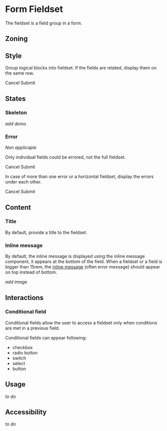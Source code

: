 
<Meta title="Components/Form/Form Fieldset" />

# Form Fieldset

The fieldset is a field group in a form.

## Zoning

<FigmaImage
	src="https://www.figma.com/file/qc8oUSyVJM67gSsbTShftt/%F0%9F%93%90-Zoning?node-id=349%3A227"
	alt="zoning image for form fieldset"
/>

## Style

Group logical blocks into fieldset. If the fields are related, display them on the same row.

<FigmaIframe
	light="https://www.figma.com/file/FaYIWpJeP6LwjWr78L8eAr/Forms?node-id=191%3A352"
	dark="https://www.figma.com/file/FaYIWpJeP6LwjWr78L8eAr/Forms?node-id=348%3A0"
/>

<Canvas>
    <Story name="default">
        <Form>
            <Form.Fieldset legend="Frequency">
                <Form.Select label="Repeat" />
                <Form.Row>
                    <Form.InputGroup label="Minutes" suffix="minutes">
                        <Form.Number />
                    </Form.InputGroup>
                    <Form.Time label="Repeat from" required />
                    <Form.Time label="Repeat to" required />
                </Form.Row>
            </Form.Fieldset>
            <Form.Buttons>
                <Button.Secondary>Cancel</Button.Secondary>
                <Button.Primary>Submit</Button.Primary>
            </Form.Buttons>
        </Form>
    </Story>
</Canvas>

## States

### Skeleton

<FigmaIframe
	light="https://www.figma.com/file/FaYIWpJeP6LwjWr78L8eAr/Forms?node-id=2260%3A0"
	dark="https://www.figma.com/file/FaYIWpJeP6LwjWr78L8eAr/Forms?node-id=2260%3A7"
/>

_add demo_

### Error

_Non applicaple_

Only individual fields could be errored, not the full fieldset.

<FigmaIframe
	light="https://www.figma.com/file/FaYIWpJeP6LwjWr78L8eAr/Forms?node-id=224%3A13927"
	dark="https://www.figma.com/file/FaYIWpJeP6LwjWr78L8eAr/Forms?node-id=342%3A497"
/>

<Canvas>
	<Story name="error">
		<Form>
			<Form.Fieldset legend="Frequency">
				<Form.Select label="Repeat" />
				<Form.Row>
                    <Form.InputGroup label="Minutes" suffix="minutes">
                        <Form.Number />
                    </Form.InputGroup>
					<Form.Time label="Repeat from" required value="14:k" hasError description="Repeat from is invalid" />
					<Form.Time label="Repeat to" required />
				</Form.Row>
			</Form.Fieldset>
			<Form.Buttons>
				<Button.Secondary>Cancel</Button.Secondary>
				<Button.Primary>Submit</Button.Primary>
			</Form.Buttons>
		</Form>
	</Story>
</Canvas>

In case of more than one error or a horizontal fieldset, display the errors under each other.

<FigmaIframe
	light="https://www.figma.com/file/FaYIWpJeP6LwjWr78L8eAr/Forms?node-id=227%3A0"
	dark="https://www.figma.com/file/FaYIWpJeP6LwjWr78L8eAr/Forms?node-id=342%3A583"
/>

<Canvas>
    <Story name="errors">
        <Form>
            <Form.Fieldset legend="Frequency">
                <Form.Select label="Repeat" />
                <Form.Row>
                    <Form.InputGroup label="Minutes" suffix="minutes">
                        <Form.Number />
                    </Form.InputGroup>
                    <Form.Time label="Repeat from" required value="14:k" hasError description="Repeat from is invalid" />
                    <Form.Time label="Repeat to" required value="k" hasError description="Repeat to is invalid" />
                </Form.Row>
            </Form.Fieldset>
            <Form.Buttons>
                <Button.Secondary>Cancel</Button.Secondary>
                <Button.Primary>Submit</Button.Primary>
            </Form.Buttons>
        </Form>
    </Story>
</Canvas>

## Content

### Title

By default, provide a title to the fieldset.

### Inline message

By default, the inline message is displayed using the inline message component, it appears at the bottom of the field.
When a fieldset or a field is bigger than 15rem, the [inline message](/?path=/docs/components-inlinemessage--information) (often error message) should appear on top instead of bottom.

_add image_

## Interactions

### Conditional field

Conditional fields allow the user to access a fieldset only when conditions are met in a previous field.

Conditional fields can appear following:

- checkbox
- radio button
- switch
- select
- button

## Usage

_to do_

## Accessibility

_to do_
